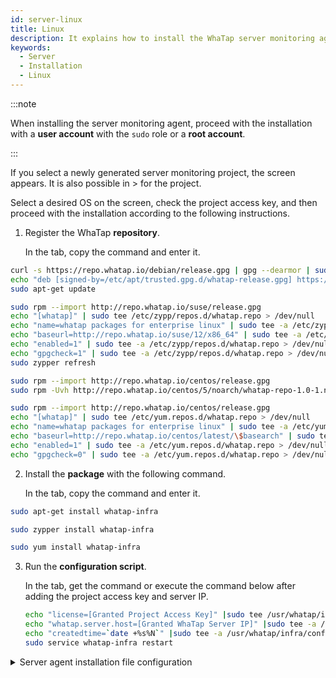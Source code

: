 ```yaml
---
id: server-linux
title: Linux
description: It explains how to install the WhaTap server monitoring agent in the Linux environment.
keywords:
  - Server
  - Installation
  - Linux
---
```



:::note 

When installing the server monitoring agent, proceed with the installation with a **user account** with the `sudo` role or a **root account**. 

:::

If you select a newly generated server monitoring project, the <Cmdname sid="side_agentInstall" className="uitext" /> screen appears. It is also possible in <Cmdname sid="side_management" className="uitext" /> &gt; <Cmdname sid="side_agentInstall" className="uitext" /> for the project.

<ImgLang img='server-install-lx-unx.png' desc='Server Monitoring Linux Unix'/>

Select a desired OS on the <Cmdname sid="side_agentInstall" className="uitext" /> screen, check the project access key, and then proceed with the installation according to the following instructions.

1. Register the WhaTap **repository**.  

   In the <Cmdname sid="server_installAgent_add_whatapRepo" className="uitext" /> tab, copy the command and enter it.

<Tabs>
<TabItem value="du" label="Debian / Ubuntu" default>

   ```bash title=SH
   curl -s https://repo.whatap.io/debian/release.gpg | gpg --dearmor | sudo tee /etc/apt/trusted.gpg.d/whatap-release.gpg > /dev/null
   echo "deb [signed-by=/etc/apt/trusted.gpg.d/whatap-release.gpg] https://repo.whatap.io/debian unstable/" | sudo tee /etc/apt/sources.list.d/whatap.list
   sudo apt-get update
   ```

</TabItem>
<TabItem value="suse" label="SUSE">

   ```bash title=SH
   sudo rpm --import http://repo.whatap.io/suse/release.gpg
   echo "[whatap]" | sudo tee /etc/zypp/repos.d/whatap.repo > /dev/null
   echo "name=whatap packages for enterprise linux" | sudo tee -a /etc/zypp/repos.d/whatap.repo > /dev/null
   echo "baseurl=http://repo.whatap.io/suse/12/x86_64" | sudo tee -a /etc/zypp/repos.d/whatap.repo > /dev/null
   echo "enabled=1" | sudo tee -a /etc/zypp/repos.d/whatap.repo > /dev/null
   echo "gpgcheck=1" | sudo tee -a /etc/zypp/repos.d/whatap.repo > /dev/null
   sudo zypper refresh
   ```

</TabItem>
<TabItem value="co" label="CentOS">

   ```bash title=SH
   sudo rpm --import http://repo.whatap.io/centos/release.gpg
   sudo rpm -Uvh http://repo.whatap.io/centos/5/noarch/whatap-repo-1.0-1.noarch.rpm
   ```

</TabItem>
<TabItem value="al" label="Amazon Linux">

   ```bash title=SH
   sudo rpm --import http://repo.whatap.io/centos/release.gpg
   echo "[whatap]" | sudo tee /etc/yum.repos.d/whatap.repo > /dev/null
   echo "name=whatap packages for enterprise linux" | sudo tee -a /etc/yum.repos.d/whatap.repo > /dev/null
   echo "baseurl=http://repo.whatap.io/centos/latest/\$basearch" | sudo tee -a /etc/yum.repos.d/whatap.repo > /dev/null
   echo "enabled=1" | sudo tee -a /etc/yum.repos.d/whatap.repo > /dev/null
   echo "gpgcheck=0" | sudo tee -a /etc/yum.repos.d/whatap.repo > /dev/null
   ```

</TabItem>
</Tabs>

2. Install the **package** with the following command.

   In the <Cmdname sid="server_installAgent_installPackages" className="uitext" /> tab, copy the command and enter it.

<Tabs>
<TabItem value="du" label="Debian / Ubuntu" default>

   ```bash title=SH
   sudo apt-get install whatap-infra
   ```

</TabItem>
<TabItem value="suse" label="SUSE">

   ```bash title=SH
   sudo zypper install whatap-infra
   ```

</TabItem>

<TabItem value="cax" label="CentOS / Amazon Linux">

   ```bash title=SH
   sudo yum install whatap-infra
   ```

</TabItem>

</Tabs>

3. Run the **configuration script**.

   In the <Cmdname sid="server_installAgent_startMonitoring" className="uitext" /> tab, get the command or execute the command below after adding the project access key and server IP.

   ```bash
   echo "license=[Granted Project Access Key]" |sudo tee /usr/whatap/infra/conf/whatap.conf
   echo "whatap.server.host=[Granted WhaTap Server IP]" |sudo tee -a /usr/whatap/infra/conf/whatap.conf
   echo "createdtime=`date +%s%N`" |sudo tee -a /usr/whatap/infra/conf/whatap.conf
   sudo service whatap-infra restart
   ```


<Svtcp6600 />

<details>
<summary>Server agent installation file configuration</summary>


<Svcpf />


<Svlfcpf />

</details>
